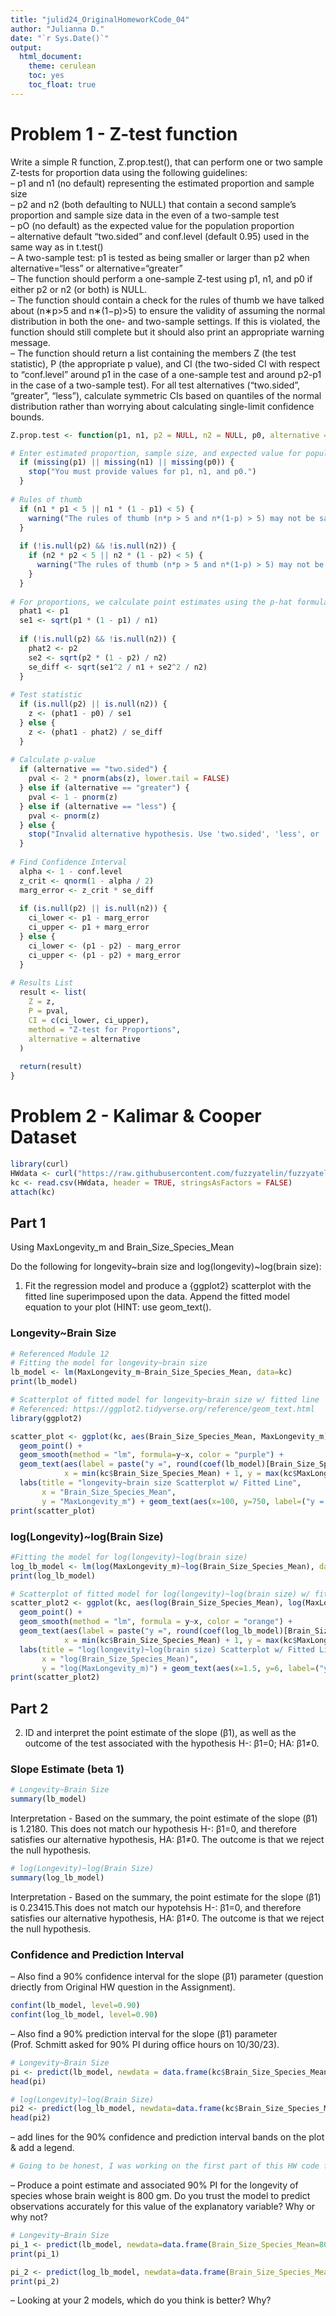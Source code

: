 ```yaml
---
title: "julid24_OriginalHomeworkCode_04"
author: "Julianna D."
date: "`r Sys.Date()`"
output: 
  html_document:
    theme: cerulean 
    toc: yes
    toc_float: true
---
```

# Problem 1 - Z-test function
Write a simple R function, Z.prop.test(), that can perform one or two sample Z-tests for proportion data using the following guidelines:  
-- p1 and n1 (no default) representing the estimated proportion and sample size  
-- p2 and n2 (both defaulting to NULL) that contain a second sample's proportion and sample size data in the even of a two-sample test  
-- pO (no default) as the expected value for the population proportion  
-- alternative default "two.sided" and conf.level (default 0.95) used in the same way as in t.test()  
-- A two-sample test: p1 is tested as being smaller or larger than p2 when alternative=“less” or alternative=“greater”  
-- The function should perform a one-sample Z-test using p1, n1, and p0 if either p2 or n2 (or both) is NULL.  
-- The function should contain a check for the rules of thumb we have talked about (n∗p>5
 and n∗(1−p)>5) to ensure the validity of assuming the normal distribution in both the one- and two-sample settings. If this is violated, the function should still complete but it should also print an appropriate warning message.  
-- The function should return a list containing the members Z (the test statistic), P (the appropriate p value), and CI (the two-sided CI with respect to “conf.level” around p1 in the case of a one-sample test and around p2-p1 in the case of a two-sample test). For all test alternatives (“two.sided”, “greater”, “less”), calculate symmetric CIs based on quantiles of the normal distribution rather than worrying about calculating single-limit confidence bounds.  

```r
Z.prop.test <- function(p1, n1, p2 = NULL, n2 = NULL, p0, alternative = "two.sided", conf.level = 0.95) {

# Enter estimated proportion, sample size, and expected value for population proportion
  if (missing(p1) || missing(n1) || missing(p0)) {
    stop("You must provide values for p1, n1, and p0.")
  }
  
# Rules of thumb
  if (n1 * p1 < 5 || n1 * (1 - p1) < 5) {
    warning("The rules of thumb (n*p > 5 and n*(1-p) > 5) may not be satisfied for the first sample.")
  }
  
  if (!is.null(p2) && !is.null(n2)) {
    if (n2 * p2 < 5 || n2 * (1 - p2) < 5) {
      warning("The rules of thumb (n*p > 5 and n*(1-p) > 5) may not be satisfied for the second sample.")
    }
  }
  
# For proportions, we calculate point estimates using the p-hat formula
  phat1 <- p1
  se1 <- sqrt(p1 * (1 - p1) / n1)
  
  if (!is.null(p2) && !is.null(n2)) {
    phat2 <- p2
    se2 <- sqrt(p2 * (1 - p2) / n2)
    se_diff <- sqrt(se1^2 / n1 + se2^2 / n2)
  }
  
# Test statistic
  if (is.null(p2) || is.null(n2)) {
    z <- (phat1 - p0) / se1
  } else {
    z <- (phat1 - phat2) / se_diff
  }
  
# Calculate p-value 
  if (alternative == "two.sided") {
    pval <- 2 * pnorm(abs(z), lower.tail = FALSE)
  } else if (alternative == "greater") {
    pval <- 1 - pnorm(z)
  } else if (alternative == "less") {
    pval <- pnorm(z)
  } else {
    stop("Invalid alternative hypothesis. Use 'two.sided', 'less', or 'greater'.")
  }
  
# Find Confidence Interval
  alpha <- 1 - conf.level
  z_crit <- qnorm(1 - alpha / 2)
  marg_error <- z_crit * se_diff
  
  if (is.null(p2) || is.null(n2)) {
    ci_lower <- p1 - marg_error
    ci_upper <- p1 + marg_error
  } else {
    ci_lower <- (p1 - p2) - marg_error
    ci_upper <- (p1 - p2) + marg_error
  }
  
# Results List
  result <- list(
    Z = z,
    P = pval,
    CI = c(ci_lower, ci_upper),
    method = "Z-test for Proportions",
    alternative = alternative
  )
  
  return(result)
}
```

# Problem 2 - Kalimar & Cooper Dataset
```r
library(curl)
HWdata <- curl("https://raw.githubusercontent.com/fuzzyatelin/fuzzyatelin.github.io/master/AN588_Fall23/KamilarAndCooperData.csv")
kc <- read.csv(HWdata, header = TRUE, stringsAsFactors = FALSE)
attach(kc)
```


## Part 1

Using MaxLongevity_m and Brain_Size_Species_Mean

Do the following for longevity~brain size and log(longevity)~log(brain size):  

1. Fit the regression model and produce a {ggplot2} scatterplot with the fitted line superimposed upon the data. Append the fitted model equation to your plot (HINT: use geom_text().

### Longevity~Brain Size
```r
# Referenced Module 12
# Fitting the model for longevity~brain size
lb_model <- lm(MaxLongevity_m~Brain_Size_Species_Mean, data=kc)
print(lb_model)

# Scatterplot of fitted model for longevity~brain size w/ fitted line 
# Referenced: https://ggplot2.tidyverse.org/reference/geom_text.html 
library(ggplot2)

scatter_plot <- ggplot(kc, aes(Brain_Size_Species_Mean, MaxLongevity_m)) +
  geom_point() +
  geom_smooth(method = "lm", formula=y~x, color = "purple") +  
  geom_text(aes(label = paste("y =", round(coef(lb_model)[Brain_Size_Species_Mean], 3), "x +", round(coef(lb_model)[MaxLongevity_m], 3))),
            x = min(kc$Brain_Size_Species_Mean) + 1, y = max(kc$MaxLongevity_m) - 1, hjust = 0, vjust = 1, size = 5) +
  labs(title = "longevity~brain size Scatterplot w/ Fitted Line",
       x = "Brain_Size_Species_Mean",
       y = "MaxLongevity_m") + geom_text(aes(x=100, y=750, label=("y = 248.95 + 1.2180")), size=4, color="purple")
print(scatter_plot)
```

### log(Longevity)~log(Brain Size)
```r
#Fitting the model for log(longevity)~log(brain size)
log_lb_model <- lm(log(MaxLongevity_m)~log(Brain_Size_Species_Mean), data=kc)
print(log_lb_model)

# Scatterplot of fitted model for log(longevity)~log(brain size) w/ fitted line 
scatter_plot2 <- ggplot(kc, aes(log(Brain_Size_Species_Mean), log(MaxLongevity_m))) +
  geom_point() +
  geom_smooth(method = "lm", formula = y~x, color = "orange") +
  geom_text(aes(label = paste("y =", round(coef(log_lb_model)[Brain_Size_Species_Mean], 3), "x +", round(coef(log_lb_model)[MaxLongevity_m], 3))),
            x = min(kc$Brain_Size_Species_Mean) + 1, y = max(kc$MaxLongevity_m) - 1, hjust = 0, vjust = 1, size = 5) +
  labs(title = "log(longevity)~log(brain size) Scatterplot w/ Fitted Line",
       x = "log(Brain_Size_Species_Mean)",
       y = "log(MaxLongevity_m)") + geom_text(aes(x=1.5, y=6, label=("y = 4.88 + 0.23")), size=4, color="orange")
print(scatter_plot2)
```

## Part 2

2. ID and interpret the point estimate of the slope (β1), as well as the outcome of the test associated with the hypothesis H-: β1=0; HA: β1≠0.

### Slope Estimate (beta 1)
```r
# Longevity~Brain Size
summary(lb_model)
```

Interpretation - Based on the summary, the point estimate of the slope (β1) is 1.2180. This does not match our hypothesis H-: β1=0, and therefore satisfies our alternative hypothesis, HA: β1≠0. The outcome is that we reject the null hypothesis. 

```r
# log(Longevity)~log(Brain Size)
summary(log_lb_model)
```

Interpretation - Based on the summary, the point estimate for the slope (β1) is 0.23415.This does not match our hypotehsis H-: β1=0, and therefore satisfies our alternative hypothesis, HA: β1≠0. The outcome is that we reject the null hypothesis.


### Confidence and Prediction Interval

-- Also find a 90% confidence interval for the slope (β1) parameter (question driectly from Original HW question in the Assignment).
```r
confint(lb_model, level=0.90)
confint(log_lb_model, level=0.90)
```

-- Also find a 90% prediction interval for the slope (β1) parameter (Prof. Schmitt asked for 90% PI during office hours on 10/30/23).
```r
# Longevity~Brain Size
pi <- predict(lb_model, newdata = data.frame(kc$Brain_Size_Species_Mean), interval = "prediction", level=0.90)
head(pi)
```

```r
# log(Longevity)~log(Brain Size)
pi2 <- predict(log_lb_model, newdata=data.frame(kc$Brain_Size_Species_Mean), interval="prediction", level=0.90)
head(pi2)
```

-- add lines for the 90% confidence and prediction interval bands on the plot & add a legend.
```r
# Going to be honest, I was working on the first part of this HW code for so long that I'm out of brain power for this and I need to stop, and this HW is already due. Will read up on this more so I can have it done for the final HW code
```

-- Produce a point estimate and associated 90% PI for the longevity of species whose brain weight is 800 gm. Do you trust the model to predict observations accurately for this value of the explanatory variable? Why or why not?
```r
# Longevity~Brain Size
pi_1 <- predict(lb_model, newdata=data.frame(Brain_Size_Species_Mean=800), interval="predict", level=0.90)
print(pi_1)
```

```r
pi_2 <- predict(log_lb_model, newdata=data.frame(Brain_Size_Species_Mean=800), interval="predict", level=0.90)
print(pi_2)
```

-- Looking at your 2 models, which do you think is better? Why?

